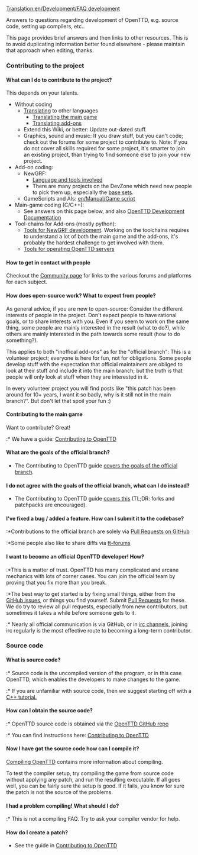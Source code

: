[[Translation:en/Development/FAQ development]]
{{en/FAQmenu}}

Answers to questions regarding development of OpenTTD, e.g. source code, setting up compilers, etc..

This page provides brief answers and then links to other resources.  This is to avoid duplicating information better found elsewhere - please maintain that approach when editing, thanks.

===Contributing to the project===
====What can I do to contribute to the project?====
This depends on your talents.
* Without coding
** [[en/Archive/Community/Internationalization|Translating]] to other languages
*** [https://translator.openttd.org Translating the main game]
*** [https://translator.openttdcoop.org Translating add-ons]
** Extend this Wiki, or better: Update out-dated stuff.
** Graphics, sound and music: If you draw stuff, but you can't code; check out the forums for some project to contribute to. Note: If you do not cover all skills required for some project, it's smarter to join an existing project, than trying to find someone else to join your new project.
* Add-on coding:
** NewGRF:
*** [[en/Development/NewGRF/Development Tools|Language and tools involved]]
*** There are many projects on the DevZone which need new people to pick them up, especially the [https://dev.openttdcoop.org/projects/basedata base sets].
** GameScripts and AIs: [[en/Manual/Game script]]
* Main-game coding (C/C++):
** See answers on this page below, and also [[en/Development/Main Page|OpenTTD Development Documentation]]
* Tool-chains for Add-ons (mostly python):
** [https://dev.openttdcoop.org/projects/grf-tools Tools for NewGRF development]. Working on the toolchains requires to understand a lot of both the main game and the add-ons, it's probably the hardest challenge to get involved with them.
** [https://dev.openttdcoop.org/projects/admintools Tools for operating OpenTTD servers]

====How to get in contact with people====
Checkout the [[en/Community/Community|Community page]] for links to the various forums and platforms for each subject.

====How does open-source work? What to expect from people?====
As general advice, if you are new to open-source: Consider the different interests of people in the project.
Don't expect people to have rational goals, or to share interests with you.
Even if you seem to work on the same thing, some people are mainly interested in the result (what to do?), while others are mainly
interested in the path towards some result (how to do something?).

This applies to both "inoffical add-ons" as for the "official branch":
This is a volunteer project; everyone is here for fun, not for obligations.
Some people develop stuff with the expectation that official maintainers are obliged to look at their stuff and include it
into the main branch; but the truth is that people will only look at stuff when they are interested in it.

In every volunteer project you will find posts like "this patch has been around for 10+ years, I want it so badly, why is it still not in the main branch?".
But don't let that spoil your fun :)

====Contributing to the main game====
Want to contribute?  Great!  

:* We have a guide: [https://github.com/OpenTTD/OpenTTD/blob/master/CONTRIBUTING.md Contributing to OpenTTD]

====What are the goals of the official branch?====

* The Contributing to OpenTTD guide [https://github.com/OpenTTD/OpenTTD/blob/master/CONTRIBUTING.md#project-goals covers the goals of the official branch].

====I do not agree with the goals of the official branch, what can I do instead?====

* The Contributing to OpenTTD guide [https://github.com/OpenTTD/OpenTTD/blob/master/CONTRIBUTING.md#i-do-not-agree-with-the-goals-of-the-offical-branch-what-can-i-do-instead covers this] (TL;DR: forks and patchpacks are encouraged).

====I've fixed a bug / added a feature. How can I submit it to the codebase?====
:*Contributions to the official branch are solely via [https://github.com/OpenTTD/OpenTTD/blob/master/CONTRIBUTING.md#pull-requests Pull Requests on GitHub]
:*Some people also like to share diffs via [http://www.tt-forums.net/viewforum.php?f=33 tt-forums]

====I want to become an official OpenTTD developer! How?====
:*This is a matter of trust. OpenTTD has many complicated and arcane mechanics with lots of corner cases. You can join the official team by proving that you fix more than you break.
:*The best way to get started is by fixing small things, either from the [https://github.com/OpenTTD/OpenTTD/issues GitHub issues], or things you find yourself.  Submit [https://github.com/OpenTTD/OpenTTD/blob/master/CONTRIBUTING.md#pull-requests Pull Requests] for these.  We do try to review all pull requests, especially from new contributors, but sometimes it takes a while before someone gets to it.
:* Nearly all official communication is via GitHub, or in [[en/Development/IRC channel|irc channels]], joining irc regularly is the most effective route to becoming a long-term contributor.

===Source code===
====What is source code?====
:* Source code is the uncompiled version of the program, or in this case OpenTTD, which enables the developers to make changes to the game.
:* If you are unfamiliar with source code, then we suggest starting off with a [http://www.google.com/search?q=C%2B%2B+tutorial C++ tutorial.]

====How can I obtain the source code?====
:* OpenTTD source code is obtained via the [https://github.com/OpenTTD/OpenTTD/ OpenTTD GitHub repo]
:* You can find instructions here: [https://github.com/OpenTTD/OpenTTD/blob/master/CONTRIBUTING.md#pull-requests Contributing to OpenTTD]

====Now I have got the source code how can I compile it?====

[[:Category:en/Development/Compiling OpenTTD|Compiling OpenTTD]] contains more information about compiling.

To test the compiler setup, try compiling the game from source code without applying any patch, and run the resulting executable. If all goes well, you can be fairly sure the setup is good.
If it fails, you know for sure the patch is not the source of the problems.

====I had a problem compiling! What should I do?====
:* This is not a compiling FAQ. Try to ask your compiler vendor for help.

====How do I create a patch?====

* See the guide in [https://github.com/OpenTTD/OpenTTD/blob/master/CONTRIBUTING.md#pull-requests Contributing to OpenTTD]